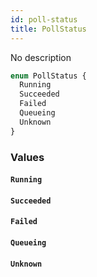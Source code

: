 ```yaml
---
id: poll-status
title: PollStatus
---
```



No description

```graphql
enum PollStatus {
  Running
  Succeeded
  Failed
  Queueing
  Unknown
}
```


### Values

#### `Running` 




#### `Succeeded` 




#### `Failed` 




#### `Queueing` 




#### `Unknown` 






